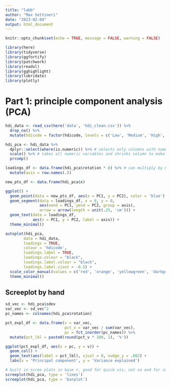```yaml
---
title: "labb"
author: "Max Settineri"
date: "2023-02-09"
output: html_document
---
```


```r
knitr::opts_chunk$set(echo = TRUE, message = FALSE, warning = FALSE)

library(here)
library(tidyverse)
library(ggfortify)
library(patchwork)
library(readxl)
library(gghighlight)
library(lubridate)
library(plotly)
```

# Part 1: principle component analysis (PCA)

```r
hdi_data <- read_csv(here('data', 'hdi_clean.csv')) %>% 
  drop_na() %>% 
  mutate(hdicode = factor(hdicode, levels = c('Low', 'Medium', 'High', 'Very High')))

hdi_pca <- hdi_data %>% 
  dplyr::select(where(is.numeric)) %>% # selects only columns with numeric variables
  scale() %>% # takes all numeric variables and shrinks column to make standard deviation for each one
  prcomp() 
```

```r
loadings_df <- data.frame(hdi_pca$rotation * 8) %>% # can multiply by 8 or other # to change arrow length
  mutate(axis = row.names(.))

new_pts_df <- data.frame(hdi_pca$x) 

ggplot() +
  geom_point(data = new_pts_df, aes(x = PC1, y = PC2), color = 'blue') +
  geom_segment(data = loadings_df, x = 0, y = 0,
               aes(xend = PC1, yend = PC2, group = axis),
               arrow = arrow(length = unit(.25, 'cm'))) +
  geom_text(data = loadings_df,
            aes(x = PC1, y = PC2, label = axis)) +
  theme_minimal()
```

```r
autoplot(hdi_pca,
     	data = hdi_data,
     	loadings = TRUE,
     	colour = 'hdicode',
     	loadings.label = TRUE,
     	loadings.colour = "black",
     	loadings.label.colour = "black",
     	loadings.label.vjust = -0.5) +
  scale_color_manual(values = c('red', 'orange', 'yellowgreen', 'darkgreen')) +
  theme_minimal()
```

## Screeplot by hand

```r
sd_vec <- hdi_pca$sdev
var_vec <- sd_vec^2
pc_names <- colnames(hdi_pca$rotation)

pct_expl_df <- data.frame(v = var_vec,
                          pct_v = var_vec / sum(var_vec),
                          pc = fct_inorder(pc_names)) %>% 
  mutate(pct_lbl = paste0(round(pct_v * 100, 1), '%'))

ggplot(pct_expl_df, aes(x = pc, y = v)) +
  geom_col() +
  geom_text(aes(label = pct_lbl), vjust = 0, nudge_y = .002) +
  labs(x = 'Principal component', y = 'Variance explained')

```

```r
# built in scree plots in base r, good for quick vis, not so ood for customization
screeplot(hdi_pca, type = 'lines')
screeplot(hdi_pca, type = 'barplot')

```

